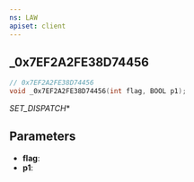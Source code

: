 ```yaml
---
ns: LAW
apiset: client
---
```

## _0x7EF2A2FE38D74456

```c
// 0x7EF2A2FE38D74456
void _0x7EF2A2FE38D74456(int flag, BOOL p1);
```

_SET_DISPATCH_*

## Parameters
* **flag**:
* **p1**: